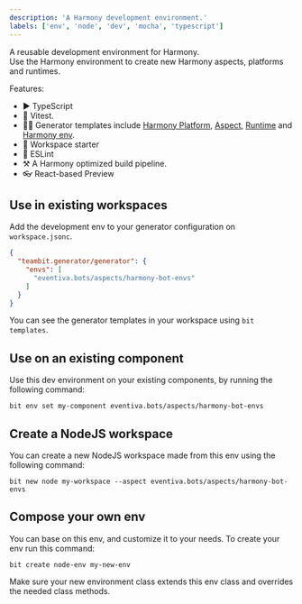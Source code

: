 ```yaml
---
description: 'A Harmony development environment.'
labels: ['env', 'node', 'dev', 'mocha', 'typescript']
---
```


A reusable development environment for Harmony.  
Use the Harmony environment to create new Harmony aspects, platforms and runtimes.

Features:
- ▶️ TypeScript
- 🧪 Vitest.
- 🧑‍💻 Generator templates include [Harmony Platform](/), [Aspect](/), [Runtime](/) and [Harmony env](/).
- 🚀 Workspace starter
- 🦋 ESLint
- ⚒️ A Harmony optimized build pipeline.
- 👓 React-based Preview

## Use in existing workspaces

Add the development env to your generator configuration on `workspace.jsonc`.  

```json
{
  "teambit.generator/generator": {
    "envs": [
      "eventiva.bots/aspects/harmony-bot-envs"
    ]
  }
}
```

You can see the generator templates in your workspace using `bit templates`.

## Use on an existing component

Use this dev environment on your existing components, by running the following command: 

```
bit env set my-component eventiva.bots/aspects/harmony-bot-envs
```


## Create a NodeJS workspace

You can create a new NodeJS workspace made from this env using the following command:

```
bit new node my-workspace --aspect eventiva.bots/aspects/harmony-bot-envs
```

## Compose your own env

You can base on this env, and customize it to your needs. To create your env run this command:
```
bit create node-env my-new-env
```

Make sure your new environment class extends this env class and overrides the needed class methods.
